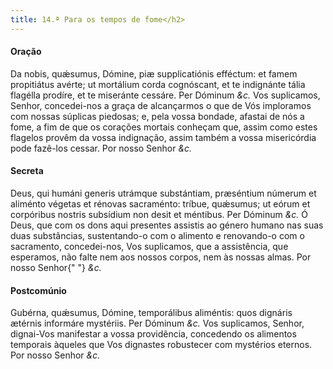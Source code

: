 ```yaml
---
title: 14.ª Para os tempos de fome</h2>
---
```



#### Oração
<div class="grid grid-cols-2 gap-5">
  <span class="text-justify">
    Da nobis, quǽsumus, Dómine, piæ supplicatiónis efféctum: et famem
    propitiátus avérte; ut mortálium corda cognóscant, et te indignánte tália
    flagélla prodíre, et te miseránte cessáre. Per Dóminum <em>&c.</em>
  </span>
  <span class="text-justify">
    Vos suplicamos, Senhor, concedei-nos a graça de alcançarmos o que de Vós
    imploramos com nossas súplicas piedosas; e, pela vossa bondade, afastai de
    nós a fome, a fim de que os corações mortais conheçam que, assim como estes
    flagelos provêm da vossa indignação, assim também a vossa misericórdia pode
    fazê-los cessar. Por nosso Senhor <em>&c.</em>
  </span>
</div>


#### Secreta
<div class="grid grid-cols-2 gap-5">
  <span class="text-justify">
    Deus, qui humáni generis utrámque substántiam, præséntium númerum et
    aliménto végetas et rénovas sacraménto: tríbue, quǽsumus; ut eórum et
    corpóribus nostris subsídium non desit et méntibus. Per Dóminum <em>&c.</em>
  </span>
  <span class="text-justify">
    Ó Deus, que com os dons aqui presentes assistis ao género humano nas suas
    duas substâncias, sustentando-o com o alimento e renovando-o com o
    sacramento, concedei-nos, Vos suplicamos, que a assistência, que esperamos,
    não falte nem aos nossos corpos, nem às nossas almas. Por nosso Senhor{" "}
    <em>&c.</em>
  </span>
</div>


#### Postcomúnio
<div class="grid grid-cols-2 gap-5">
  <span class="text-justify">
    Gubérna, quǽsumus, Dómine, temporálibus aliméntis: quos dignáris ætérnis
    informáre mystériis. Per Dóminum <em>&c.</em>
  </span>
  <span class="text-justify">
    Vos suplicamos, Senhor, dignai-Vos manifestar a vossa providência,
    concedendo os alimentos temporais àqueles que Vos dignastes robustecer com
    mystérios eternos. Por nosso Senhor <em>&c.</em>
  </span>
</div>
